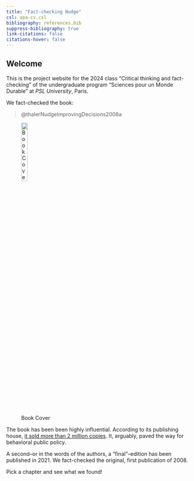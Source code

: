 ```yaml
---
title: "Fact-checking Nudge"
csl: apa-cv.csl
bibliography: references.bib
suppress-bibliography: true
link-citations: false
citations-hover: false
---
```


## Welcome {#welcome}

This is the project website for the 2024 class "Critical thinking and fact-checking" of the undergraduate program "Sciences pour un Monde Durable" at *PSL University*, Paris.

We fact-checked the book:

> @thalerNudgeImprovingDecisions2008a

![Book Cover](images/book_cover.png){fig-alt="Book cover" fig-align="center" width="20%"}

The book has been been highly influential. According to its publishing house, [it sold more than 2 million copies](https://www.penguinrandomhouse.com/books/690485/nudge-by-richard-h-thaler-and-cass-r-sunstein/). It, arguably, paved the way for behavioral public policy.

A second--or in the words of the authors, a "final"--edition has been published in 2021. We fact-checked the original, first publication of 2008.

Pick a chapter and see what we found!
